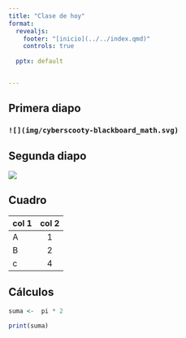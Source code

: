 ```yaml
---
title: "Clase de hoy"
format: 
  revealjs:
    footer: "[inicio](../../index.qmd)"
    controls: true
    
  pptx: default


---
```


## Primera diapo

### `![](img/cyberscooty-blackboard_math.svg)`

## Segunda diapo

![](img/cyberscooty-blackboard_math.svg)


## Cuadro

|col 1 | col 2 |
|------|:-----:|
| A    | 1|
|B|2|
|c|4|


## Cálculos

```r

suma <-  pi * 2

print(suma)

```


